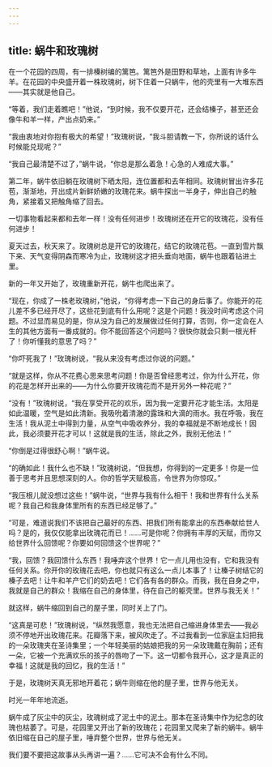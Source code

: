 ```yaml
---
---
---
```

title: 蜗牛和玫瑰树
---



在一个花园的四周，有一排榛树编的篱笆。篱笆外是田野和草地，上面有许多牛羊。在花园的中央盛开着一株玫瑰树，树下住着一只蜗牛，他的壳里有一大堆东西——其实就是他自己。

“等着，我们走着瞧吧！”他说，“到时候，我不仅要开花，还会结榛子，甚至还会像牛和羊一样，产出点奶来。”

“我由衷地对你抱有极大的希望！”玫瑰树说，“我斗胆请教一下，你所说的话什么时候能兑现呢？”

“我自己最清楚不过了，”蜗牛说，“你总是那么着急！心急的人难成大事。”

第二年，蜗牛依旧躺在玫瑰树下晒太阳，连位置都和去年相同。玫瑰树冒出许多花苞，渐渐地，开出成片新鲜娇嫩的玫瑰花来。蜗牛探出一半身子，伸出自己的触角，紧接着又把触角缩了回去。

一切事物看起来都和去年一样！没有任何进步！玫瑰树还在开它的玫瑰花，没有任何进步！

夏天过去，秋天来了。玫瑰树总是开它的玫瑰花，结它的玫瑰花苞。一直到雪片飘下来、天气变得阴森而寒冷为止，玫瑰树这才把头垂向地面，蜗牛也跟着钻进土里。

新的一年又开始了，玫瑰重新开花，蜗牛也爬出来了。

“现在，你成了一株老玫瑰树，”他说，“你得考虑一下自己的身后事了。你能开的花儿差不多已经开尽了，这些花到底有什么用呢？这是个问题！我没时间考虑这个问题。不过显而易见的是，你从没为自己的发展做过任何打算，否则，你一定会在人生的其他方面有一番成就的。你不能回答这个问题吗？很快你就会只剩一根光杆了！你听懂我的意思了吗？”

“你吓死我了！”玫瑰树说，“我从来没有考虑过你说的问题。”

“就是这样，你从不花费心思来思考问题！你是否曾经思考过，你为什么开花，你的花是怎样开出来的——为什么你要开玫瑰花而不是开另外一种花呢？”

“没有！”玫瑰树说，“我在享受开花的欢乐，因为我一定要开花才能生活。太阳是如此温暖，空气是如此清新。我吸吮着清澈的露珠和大滴的雨水。我在呼吸，我在生活！我从泥土中得到力量，从空气中吸收养分，我的幸福就是不断地成长！因此，我必须要开花才可以！这就是我的生活，除此之外，我别无他法！”

“你倒是过得很舒心啊！”蜗牛说。

“的确如此！我什么也不缺！”玫瑰树说，“但我想，你得到的一定更多！你是一位善于思考并且思想深刻的人。你的哲学天赋极高，令世界为你惊叹。”

“我压根儿就没想过这些！”蜗牛说，“世界与我有什么相干！我和世界有什么关系呢？我自己和我身体里所有的东西已经足够了。”

“可是，难道说我们不该把自己最好的东西、把我们所有能拿出的东西奉献给世人吗？是的，我仅仅能拿出玫瑰花而已！……可是你呢？你拥有丰厚的天赋，而你又给世界什么回馈呢？你要如何回馈这个世界呢？”

“我，回馈？我回馈什么东西！我唾弃这个世界！它一点儿用也没有，它和我没有任何关系。你开你的玫瑰花去吧，你也就只有这么一点儿本事了！让榛子树结它的榛子去吧！让牛和羊产它们的奶去吧！它们各有各的群众。而我，我在自身之中，我就是自己的群众！我缩在自己的身体里，待在自己的躯壳里。世界与我无关！”

就这样，蜗牛缩回到自己的屋子里，同时关上了门。

“这真是可悲！”玫瑰树说，“纵然我愿意，我也无法把自己缩进身体里去——我必须不停地开出玫瑰花来。花瓣落下来，被风吹走了。不过我看到一位家庭主妇把我的一朵玫瑰夹在圣诗集里；一个年轻美丽的姑娘把我的另一朵玫瑰戴在胸前；还有一朵，它被一个充满欢乐的孩子的唇吻了一下。这一切都令我开心，这才是真正的幸福！这就是我的回忆，我的生活！”

于是，玫瑰树天真无邪地开着花；蜗牛则缩在他的屋子里，世界与他无关。

时光一年年地流逝。

蜗牛成了灰尘中的灰尘，玫瑰树成了泥土中的泥土。那本在圣诗集中作为纪念的玫瑰也枯萎了。可是，花园里又开出了新的玫瑰花；花园里又爬来了新的蜗牛。蜗牛依旧缩在自己的屋子里，唾弃整个世界，世界与他无关。

我们要不要把这故事从头再讲一遍？……它可决不会有什么不同。
